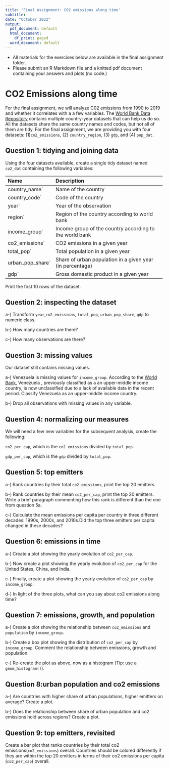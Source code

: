 ```yaml
---
title: 'Final Assignment: C02 emissions along time'
subtitle: 
date: "October 2022"
output:
  pdf_document: default
  html_document:
    df_print: paged
  word_document: default
---
```


- All materials for the exercises below are available in the final assignment folder.
- Please submit an R Markdown file and a knitted pdf document containing your answers and plots (no code.)


# CO2 Emissions along time

For the final assignment, we will analyze C02 emissions from 1990 to 2019 and whether it correlates with a a few variables.
The [World Bank Data Repository](https://data.worldbank.org/) contains multiple country-year datasets that can help us do so.
All the datasets share the same country names and codes, but not all of them are tidy.
For the final assignment, we are providing you with four datasets: (1)`co2_emissions`, (2) `country_region`, (3) `gdp`, and (4) `pop_dat`.

## Question 1: tidying and joining data

Using the four datasets available, create a single tidy dataset named `co2_dat` containing the following variables:

--------------------------------------------------------------------------------
 Name                 Description
 -------------------- ----------------------------------------------------------
`country_name`        Name of the country
 
`country_code`        Code of the country
 
`year`                Year of the observation
 
`region`              Region of the country according to world bank
 
`income_group`        Income group of the country according to the world bank
 
`co2_emissions`       CO2 emissions in a given year
  
`total_pop`           Total population in a given year

`urban_pop_share`     Share of urban population in a given year (in percentage)

`gdp`                 Gross domestic product in a given year
--------------------------------------------------------------------------------

Print the first 10 rows of the dataset.

## Question 2: inspecting the dataset

a-) Transform `year`,`co2_emissions`, `total_pop`, `urban_pop_share`, `gdp`  to numeric class.

b-) How many countries are there?

c-) How many observations are there?

## Question 3: missing values

Our dataset still contains missing values.

a-) Venezuela is missing values for `income_group`. According to the [World Bank](https://blogs.worldbank.org/opendata/new-world-bank-country-classifications-income-level-2021-2022), Venezuela , previously classified as a an upper-middle income country, is now unclassified due to a lack of available data in the recent period. Classify Venezuela as an upper-middle income country. 

b-) Drop all observations with missing values in any variable.

## Question 4: normalizing our measures

We will need a few new variables for the subsequent analysis, create the following:

`co2_per_cap`, which is the `co2_emissions` divided by `total_pop`.

`gdp_per_cap`, which is the `gdp` divided by `total_pop`.

## Question 5: top emitters

a-) Rank countries by their total `co2_emissions`, print the top 20 emitters.

b-) Rank countries by their mean `co2_per_cap`, print the top 20 emitters. Write a brief paragraph commenting how this rank is different than the one from question 5a.

c-) Calculate the mean emissions per capita per country in three different decades: 1990s, 2000s, and 2010s.Did the top three emitters per capita changed in these decades?

## Question 6: emissions in time

a-) Create a plot showing the yearly evolution of `co2_per_cap`.

b-) Now create a plot showing the yearly evolution of `co2_per_cap` for the United States, China, and India.

c-) Finally, create a plot showing the yearly evolution of `co2_per_cap` by `income_group`.

d-) In light of the three plots, what can you say about co2 emissions along time?


## Question 7: emissions, growth, and population

a-) Create a plot showing the relationship between `co2_emissions` and `population` by `income_group`.

b-) Create a box plot showing the distribution of `co2_per_cap` by `income_group`. Comment the relationship between emissions, growth and population.

c-) Re-create the plot as above, now as a histogram (Tip: use a `geom_histogram()`).

## Question 8:urban population and co2 emissions

a-) Are countries with higher share of urban populations, higher emitters on average? Create a plot.

b-) Does the relationship between share of urban population and co2 emissions hold across regions? Create a plot.

## Question 9: top emitters, revisited

Create a bar plot that ranks countries by their total co2 emissions(`co2_emissions`) overall. Countries should be colored differently if they are within the top 20 emitters in terms of their co2 emissions per capita (`co2_per_cap`) overall.
